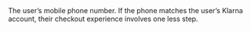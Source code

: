   
<ResponseField name="Phone" type="string" >  
<FormatCcxxxxxxxxxWhereCcIsTheInternationalDialingCodeAndXsAreTheLocalNumberForExample33689854321 />    
The user’s mobile phone number. If the phone matches the user’s Klarna account, their checkout experience involves one less step.  
</ResponseField>